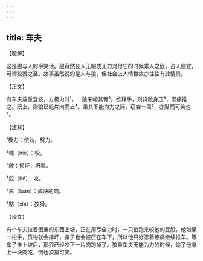```yaml
---
---
---
```

title: 车夫
---




【题解】


这是狼与人的冷笑话。狼竟然在人无暇或无力对付它的时候乘人之危，占人便宜，可谓狡猾之至。故事虽然说的是人与狼，但社会上人情世故亦往往有此情景。


【正文】

有车夫载重登坡，方极力时¹，一狼来啮其臀²。欲释手，则货敝身压³，忍痛推之。既上，则狼已龁片肉而去⁴。乘其不能为力之际，窃尝一脔⁵，亦黠而可笑也⁶。

【注释】


¹极力：使劲，努力。

²啮（niè）：咬。

³敝：损坏，坍塌。

⁴龁（hé）：咬。

⁵脔（luán）：成块的肉。

⁶黠（xiá）：狡猾。





【译文】


有个车夫拉着很重的东西上坡，正在用尽全力时，一只狼跑来咬他的屁股。他如果一松手，货物就会摔坏，身子也会被压在车下，所以他只好忍着疼痛继续推车。等车子推上坡后，那狼已经咬下一片肉跑掉了。狼乘车夫无能为力的时候，偷了他身上一块肉吃，倒也狡猾可笑。